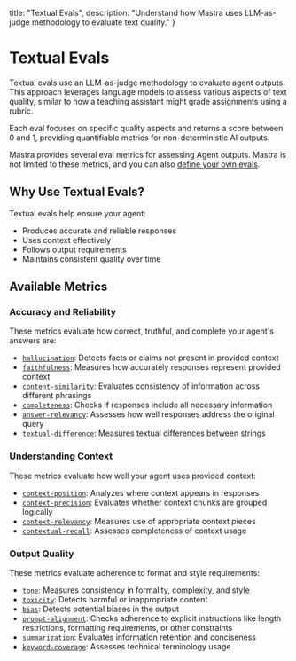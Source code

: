   title: "Textual Evals",
  description: "Understand how Mastra uses LLM-as-judge methodology to evaluate text quality."
}


# Textual Evals

<ScorerCallout />

Textual evals use an LLM-as-judge methodology to evaluate agent outputs. This approach leverages language models to assess various aspects of text quality, similar to how a teaching assistant might grade assignments using a rubric.

Each eval focuses on specific quality aspects and returns a score between 0 and 1, providing quantifiable metrics for non-deterministic AI outputs.

Mastra provides several eval metrics for assessing Agent outputs. Mastra is not limited to these metrics, and you can also [define your own evals](/docs/evals/custom-eval).

## Why Use Textual Evals?

Textual evals help ensure your agent:

- Produces accurate and reliable responses
- Uses context effectively
- Follows output requirements
- Maintains consistent quality over time

## Available Metrics

### Accuracy and Reliability

These metrics evaluate how correct, truthful, and complete your agent's answers are:

- [`hallucination`](/reference/evals/hallucination): Detects facts or claims not present in provided context
- [`faithfulness`](/reference/evals/faithfulness): Measures how accurately responses represent provided context
- [`content-similarity`](/reference/evals/content-similarity): Evaluates consistency of information across different phrasings
- [`completeness`](/reference/evals/completeness): Checks if responses include all necessary information
- [`answer-relevancy`](/reference/evals/answer-relevancy): Assesses how well responses address the original query
- [`textual-difference`](/reference/evals/textual-difference): Measures textual differences between strings

### Understanding Context

These metrics evaluate how well your agent uses provided context:

- [`context-position`](/reference/evals/context-position): Analyzes where context appears in responses
- [`context-precision`](/reference/evals/context-precision): Evaluates whether context chunks are grouped logically
- [`context-relevancy`](/reference/evals/context-relevancy): Measures use of appropriate context pieces
- [`contextual-recall`](/reference/evals/contextual-recall): Assesses completeness of context usage

### Output Quality

These metrics evaluate adherence to format and style requirements:

- [`tone`](/reference/evals/tone-consistency): Measures consistency in formality, complexity, and style
- [`toxicity`](/reference/evals/toxicity): Detects harmful or inappropriate content
- [`bias`](/reference/evals/bias): Detects potential biases in the output
- [`prompt-alignment`](/reference/evals/prompt-alignment): Checks adherence to explicit instructions like length restrictions, formatting requirements, or other constraints
- [`summarization`](/reference/evals/summarization): Evaluates information retention and conciseness
- [`keyword-coverage`](/reference/evals/keyword-coverage): Assesses technical terminology usage